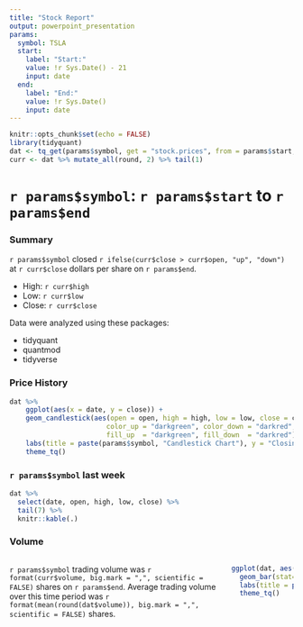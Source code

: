 ```yaml
---
title: "Stock Report"
output: powerpoint_presentation
params:
  symbol: TSLA
  start:
    label: "Start:"
    value: !r Sys.Date() - 21
    input: date
  end:
    label: "End:"
    value: !r Sys.Date()
    input: date
---
```


```r
knitr::opts_chunk$set(echo = FALSE)
library(tidyquant)
dat <- tq_get(params$symbol, get = "stock.prices", from = params$start, to = params$end)
curr <- dat %>% mutate_all(round, 2) %>% tail(1)
```

# `r params$symbol`: `r params$start` to `r params$end`

### Summary

`r params$symbol` closed `r ifelse(curr$close > curr$open, "up", "down")` at `r curr$close` dollars per share on `r params$end`.

* High: `r curr$high`
* Low: `r curr$low`
* Close: `r curr$close`

::: notes
Data were analyzed using these packages:

* tidyquant
* quantmod
* tidyverse
:::

### Price History

```r
dat %>%
    ggplot(aes(x = date, y = close)) +
    geom_candlestick(aes(open = open, high = high, low = low, close = close),
                        color_up = "darkgreen", color_down = "darkred", 
                        fill_up  = "darkgreen", fill_down  = "darkred") +
    labs(title = paste(params$symbol, "Candlestick Chart"), y = "Closing Price", x = "") +
    theme_tq()
```

### `r params$symbol` last week

```r
dat %>%
  select(date, open, high, low, close) %>%
  tail(7) %>%
  knitr::kable(.)
```

### Volume

:::::::::::::: {.columns}
::: {.column}
`r params$symbol` trading volume was `r format(curr$volume, big.mark = ",", scientific = FALSE)` shares on `r params$end`. Average trading volume over this time period was `r format(mean(round(dat$volume)), big.mark = ",", scientific = FALSE)` shares.
:::
::: {.column}
```r
ggplot(dat, aes(date, volume)) +
  geom_bar(stat="Identity") +
  labs(title = paste(params$symbol, "Volume"), y = "Volume", x = "") +
  theme_tq()
```
:::
::::::::::::::

